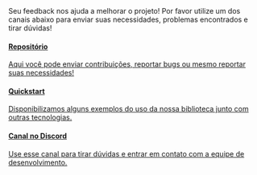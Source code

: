 
<Meta title="Links relacionados" />

<br-message state="info" title="Feedback" show-icon="true" closable="false">
  Seu feedback nos ajuda a melhorar o projeto! Por favor utilize um dos canais abaixo para enviar suas necessidades,
  problemas encontrados e tirar dúvidas!
</br-message>

<a href="https://gitlab.com/govbr-ds/bibliotecas/wc/govbr-ds-wc" target="_blank">
  <br-card hover="true">
    <br-card-header slot="header">
      <div className="d-flex">
        <i className="fas fa-code" aria-hidden="true"></i>
        <div className="ml-3">
          <h4>Repositório</h4>
        </div>
      </div>
    </br-card-header>
    <br-card-content slot="content">
      <span>Aqui você pode enviar contribuições, reportar bugs ou mesmo reportar suas necessidades!</span>
    </br-card-content>
  </br-card>
</a>

<a href="https://gitlab.com/govbr-ds/bibliotecas/wc/" target="_blank">
  <br-card hover="true">
    <br-card-header slot="header">
      <div className="d-flex">
        <i className="fas fa-laptop-code"></i>
        <div className="ml-3">
          <h4>Quickstart</h4>
        </div>
      </div>
    </br-card-header>
    <br-card-content slot="content">
      <span>Disponibilizamos alguns exemplos do uso da nossa biblioteca junto com outras tecnologias.</span>
    </br-card-content>
  </br-card>
</a>

<a href="https://discord.gg/U5GwPfqhUP" target="_blank">
  <br-card hover="true">
    <br-card-header slot="header">
      <div className="d-flex">
        <i className="fas fa-comment" aria-hidden="true"></i>
        <div className="ml-3">
          <h4>Canal no Discord</h4>
        </div>
      </div>
    </br-card-header>
    <br-card-content slot="content">
      <span>Use esse canal para tirar dúvidas e entrar em contato com a equipe de desenvolvimento.</span>
    </br-card-content>
  </br-card>
</a>
